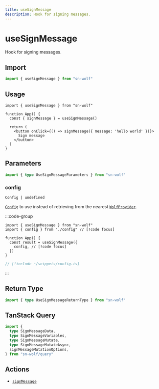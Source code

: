 ```yaml
---
title: useSignMessage
description: Hook for signing messages.
---
```


# useSignMessage

Hook for signing messages.

## Import

```ts
import { useSignMessage } from "sn-wolf"
```

## Usage

```tsx [index.tsx]
import { useSignMessage } from "sn-wolf"

function App() {
  const { signMessage } = useSignMessage()

  return (
    <button onClick={() => signMessage({ message: 'hello world' })}>
      Sign message
    </button>
  )
}
```

## Parameters

```ts
import { type UseSignMessageParameters } from "sn-wolf"
```

### config

`Config | undefined`

[`Config`](/react/api/createConfig#config) to use instead of retrieving from the nearest [`WolfProvider`](/react/api/WolfProvider).

:::code-group
```tsx [index.tsx]
import { useSignMessage } from "sn-wolf"
import { config } from "./config" // [!code focus]

function App() {
  const result = useSignMessage({
    config, // [!code focus]
  })
}
```

```ts [config.ts]
// [!include ~/snippets/config.ts]
```
:::


<MutationOptions mutate="signMessage" TError="SignMessageErrorType" TVariables="SignMessageVariables" TData="SignMessageData" />

## Return Type

```ts
import { type UseSignMessageReturnType } from "sn-wolf"
```


<MutationResult mutate="signMessage" TError="SignMessageErrorType" TVariables="SignMessageVariables" TData="SignMessageData" />

## TanStack Query

```ts
import {
  type SignMessageData,
  type SignMessageVariables,
  type SignMessageMutate,
  type SignMessageMutateAsync,
  signMessageMutationOptions,
} from "sn-wolf/query"
```

## Actions

- [`signMessage`](/core/actions/signMessage)
